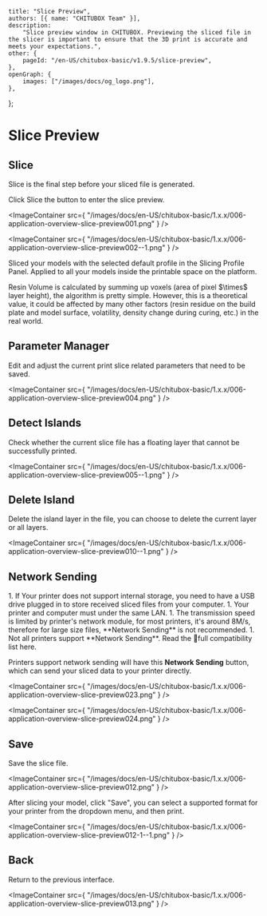 	title: "Slice Preview",
	authors: [{ name: "CHITUBOX Team" }],
	description:
		"Slice preview window in CHITUBOX. Previewing the sliced file in the slicer is important to ensure that the 3D print is accurate and meets your expectations.",
	other: {
		pageId: "/en-US/chitubox-basic/v1.9.5/slice-preview",
	},
	openGraph: {
		images: ["/images/docs/og_logo.png"],
	},
};

# Slice Preview

## Slice

Slice is the final step before your sliced file is generated.

Click Slice the button to enter the slice preview.

<ImageContainer
	src={
		"/images/docs/en-US/chitubox-basic/1.x.x/006-application-overview-slice-preview001.png"
	}
/>

<ImageContainer
	src={
		"/images/docs/en-US/chitubox-basic/1.x.x/006-application-overview-slice-preview002--1.png"
	}
/>

Sliced your models with the selected default profile in the Slicing Profile Panel. Applied to all your models inside the printable space on the platform.

<Admonition type="note">
	Resin Volume is calculated by summing up voxels (area of pixel $\times$
	layer height), the algorithm is pretty simple. However, this is a
	theoretical value, it could be affected by many other factors (resin residue
	on the build plate and model surface, volatility, density change during
	curing, etc.) in the real world.
</Admonition>

## Parameter Manager

Edit and adjust the current print slice related parameters that need to be saved.

<ImageContainer
	src={
		"/images/docs/en-US/chitubox-basic/1.x.x/006-application-overview-slice-preview004.png"
	}
/>

## Detect Islands

Check whether the current slice file has a floating layer that cannot be successfully printed.

<ImageContainer
	src={
		"/images/docs/en-US/chitubox-basic/1.x.x/006-application-overview-slice-preview005--1.png"
	}
/>

## Delete Island

Delete the island layer in the file, you can choose to delete the current layer or all layers.

<ImageContainer
	src={
		"/images/docs/en-US/chitubox-basic/1.x.x/006-application-overview-slice-preview010--1.png"
	}
/>

## Network Sending

<Admonition type="note">
	1. If Your printer does not support internal storage, you need to have a USB drive plugged in to store received sliced files from your computer. 
	1. Your printer and computer must under the same LAN. 1. The transmission speed is limited by printer's network module, for most printers, it's around 8M/s, therefore for large size files, **Network Sending** is not recommended. 
	1. Not all printers support **Network Sending**. Read the <SpanA href="https://wkhvloo2kw.feishu.cn/docx/Q5nbdGSnfo5EbAxgEwKccN0Rnxe">📃full compatibility list</SpanA> here.
</Admonition>

Printers support network sending will have this **Network Sending** button, which can send your sliced data to your printer directly.

<ImageContainer
	src={
		"/images/docs/en-US/chitubox-basic/1.x.x/006-application-overview-slice-preview023.png"
	}
/>

<ImageContainer
	src={
		"/images/docs/en-US/chitubox-basic/1.x.x/006-application-overview-slice-preview024.png"
	}
/>

## Save

Save the slice file.

<ImageContainer
	src={
		"/images/docs/en-US/chitubox-basic/1.x.x/006-application-overview-slice-preview012.png"
	}
/>

<Admonition type="note">
	After slicing your model, click "Save", you can select a supported format
	for your printer from the dropdown menu, and then print.
</Admonition>

<ImageContainer
	src={
		"/images/docs/en-US/chitubox-basic/1.x.x/006-application-overview-slice-preview012-1--1.png"
	}
/>

## Back

Return to the previous interface.

<ImageContainer
	src={
		"/images/docs/en-US/chitubox-basic/1.x.x/006-application-overview-slice-preview013.png"
	}
/>
